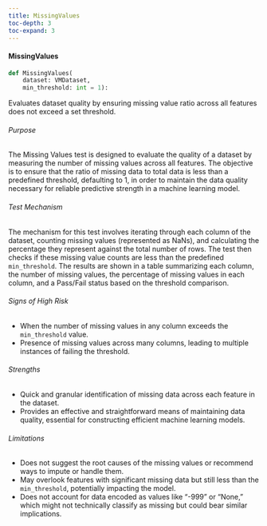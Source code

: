 ```yaml
---
title: MissingValues
toc-depth: 3
toc-expand: 3
---
```







#### MissingValues

```python
def MissingValues(
    dataset: VMDataset,
    min_threshold: int = 1):
```

Evaluates dataset quality by ensuring missing value ratio across all features does not exceed a set threshold.

###### Purpose

The Missing Values test is designed to evaluate the quality of a dataset by measuring the number of missing values
across all features. The objective is to ensure that the ratio of missing data to total data is less than a
predefined threshold, defaulting to 1, in order to maintain the data quality necessary for reliable predictive
strength in a machine learning model.

###### Test Mechanism

The mechanism for this test involves iterating through each column of the dataset, counting missing values
(represented as NaNs), and calculating the percentage they represent against the total number of rows. The test
then checks if these missing value counts are less than the predefined `min_threshold`. The results are shown in a
table summarizing each column, the number of missing values, the percentage of missing values in each column, and a
Pass/Fail status based on the threshold comparison.

###### Signs of High Risk

- When the number of missing values in any column exceeds the `min_threshold` value.
- Presence of missing values across many columns, leading to multiple instances of failing the threshold.

###### Strengths

- Quick and granular identification of missing data across each feature in the dataset.
- Provides an effective and straightforward means of maintaining data quality, essential for constructing efficient
machine learning models.

###### Limitations

- Does not suggest the root causes of the missing values or recommend ways to impute or handle them.
- May overlook features with significant missing data but still less than the `min_threshold`, potentially
impacting the model.
- Does not account for data encoded as values like "-999" or "None," which might not technically classify as
missing but could bear similar implications.




 